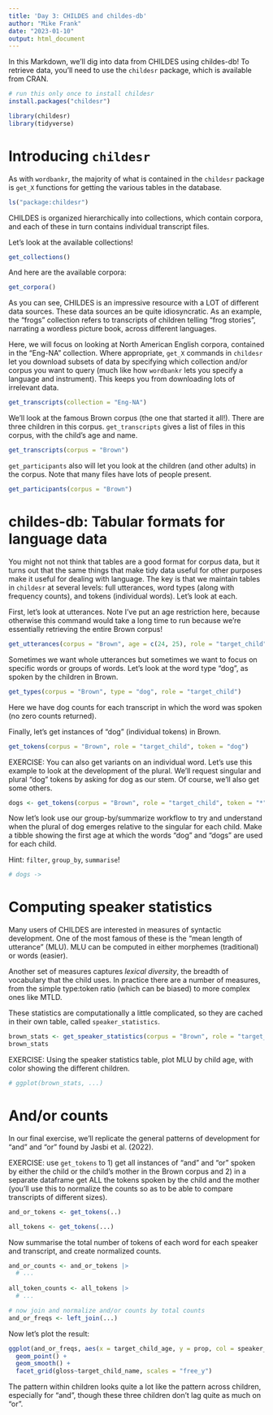 ```yaml
---
title: 'Day 3: CHILDES and childes-db'
author: "Mike Frank"
date: "2023-01-10"
output: html_document
---
```


In this Markdown, we'll dig into data from CHILDES using childes-db! To retrieve data, you'll need to use the `childesr` package, which is available from CRAN. 


```r
# run this only once to install childesr
install.packages("childesr")
```
```r
library(childesr)
library(tidyverse)
```

# Introducing `childesr`

As with `wordbankr`, the majority of what is contained in the `childesr` package is `get_X` functions for getting the various tables in the database. 

```r
ls("package:childesr")
```
CHILDES is organized hierarchically into collections, which contain corpora, and each of these in turn contains individual transcript files. 

Let's look at the available collections!

```r
get_collections()
```

And here are the available corpora:

```r
get_corpora()
```

As you can see, CHILDES is an impressive resource with a LOT of different data sources. These data sources an be quite idiosyncratic. As an example, the "frogs" collection refers to transcripts of children telling "frog stories", narrating a wordless picture book, across different languages.

Here, we will focus on looking at North American English corpora, contained in the "Eng-NA" collection. Where appropriate, `get_X` commands in `childesr` let you download subsets of data by specifying which collection and/or corpus you want to query (much like how `wordbankr` lets you specify a language and instrument). This keeps you from downloading lots of irrelevant data.  

```r
get_transcripts(collection = "Eng-NA")
```

We'll look at the famous Brown corpus (the one that started it all!). There are three children in this corpus. `get_transcripts` gives a list of files in this corpus, with the child's age and name. 

```r
get_transcripts(corpus = "Brown")
```
`get_participants` also will let you look at the children (and other adults) in the corpus. Note that many files have lots of people present. 

```r
get_participants(corpus = "Brown")
```
# childes-db: Tabular formats for language data

You might not not think that tables are a good format for corpus data, but it turns out that the same things that make tidy data useful for other purposes make it useful for dealing with language. The key is that we maintain tables in `childesr` at several levels: full utterances, word types (along with frequency counts), and tokens (individual words). Let's look at each. 

First, let's look at utterances. Note I've put an age restriction here, because otherwise this command would take a long time to run because we're essentially retrieving the entire Brown corpus!

```r
get_utterances(corpus = "Brown", age = c(24, 25), role = "target_child")
```
Sometimes we want whole utterances but sometimes we want to focus on specific words or groups of words. Let's look at the word type "dog", as spoken by the children in Brown. 

```r
get_types(corpus = "Brown", type = "dog", role = "target_child")
```
Here we have dog counts for each transcript in which the word was spoken (no zero counts returned). 

Finally, let's get instances of "dog" (individual tokens) in Brown.

```r
get_tokens(corpus = "Brown", role = "target_child", token = "dog")
```
EXERCISE: You can also get variants on an individual word. Let's use this example to look at the development of the plural. We'll request singular and plural "dog" tokens by asking for dog as our stem. Of course, we'll also get some others. 

```r
dogs <- get_tokens(corpus = "Brown", role = "target_child", token = "*", stem = "dog")
```
Now let's look use our group-by/summarize workflow to try and understand when the plural of dog emerges relative to the singular for each child.  Make a tibble showing the first age at which the words "dog" and "dogs" are used for each child.

Hint: `filter`, `group_by`, `summarise`!

```r
# dogs ->
```


# Computing speaker statistics

Many users of CHILDES are interested in measures of syntactic development. One of the most famous of these is the "mean length of utterance" (MLU). MLU can be computed in either morphemes (traditional) or words (easier). 

Another set of measures captures *lexical diversity*, the breadth of vocabulary that the child uses. In practice there are a number of measures, from the simple type:token ratio (which can be biased) to more complex ones like MTLD. 

These statistics are computationally a little complicated, so they are cached in their own table, called `speaker_statistics`. 

```r
brown_stats <- get_speaker_statistics(corpus = "Brown", role = "target_child")
brown_stats
```

EXERCISE: Using the speaker statistics table, plot MLU by child age, with color showing the different children. 

```r
# ggplot(brown_stats, ...)
```


# And/or counts

In our final exercise, we'll replicate the general patterns of development for "and" and "or" found by Jasbi et al. (2022). 

EXERCISE: use `get_tokens` to 1) get all instances of "and" and "or" spoken by either the child or the child's mother in the Brown corpus and 2) in a separate dataframe get ALL the tokens spoken by the child and the mother (you'll use this to normalize the counts so as to be able to compare transcripts of different sizes).

```r
and_or_tokens <- get_tokens(..)

all_tokens <- get_tokens(...)
```

Now summarise the total number of tokens of each word for each speaker and transcript, and create normalized counts.

```r
and_or_counts <- and_or_tokens |>
  # ...
  
all_token_counts <- all_tokens |>
  # ...

# now join and normalize and/or counts by total counts
and_or_freqs <- left_join(...) 
```

Now let's plot the result:

```r
ggplot(and_or_freqs, aes(x = target_child_age, y = prop, col = speaker_role)) + 
  geom_point() + 
  geom_smooth() + 
  facet_grid(gloss~target_child_name, scales = "free_y")
```

The pattern within children looks quite a lot like the pattern across children, especially for "and", though these three children don't lag quite as much on "or".
